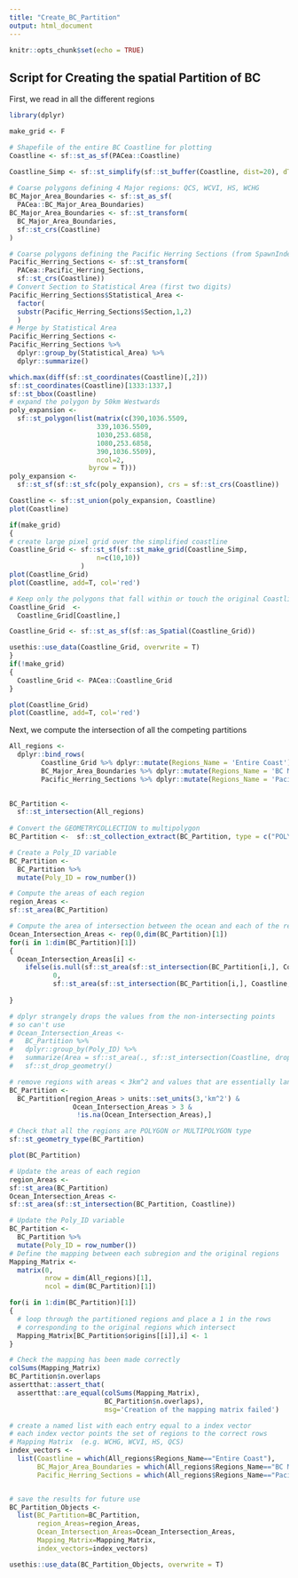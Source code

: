 ```yaml
---
title: "Create_BC_Partition"
output: html_document
---
```


```r
knitr::opts_chunk$set(echo = TRUE)
```

## Script for Creating the spatial Partition of BC

First, we read in all the different regions

```r

library(dplyr)

make_grid <- F

# Shapefile of the entire BC Coastline for plotting
Coastline <- sf::st_as_sf(PACea::Coastline)

Coastline_Simp <- sf::st_simplify(sf::st_buffer(Coastline, dist=20), dTolerance=25)
  
# Coarse polygons defining 4 Major regions: QCS, WCVI, HS, WCHG
BC_Major_Area_Boundaries <- sf::st_as_sf(
  PACea::BC_Major_Area_Boundaries)
BC_Major_Area_Boundaries <- sf::st_transform(
  BC_Major_Area_Boundaries,
  sf::st_crs(Coastline)
)

# Coarse polygons defining the Pacific Herring Sections (from SpawnIndex package)
Pacific_Herring_Sections <- sf::st_transform(
  PACea::Pacific_Herring_Sections,
  sf::st_crs(Coastline))
# Convert Section to Statistical Area (first two digits)
Pacific_Herring_Sections$Statistical_Area <-
  factor(
  substr(Pacific_Herring_Sections$Section,1,2)
  )
# Merge by Statistical Area
Pacific_Herring_Sections <-
Pacific_Herring_Sections %>% 
  dplyr::group_by(Statistical_Area) %>% 
  dplyr::summarize()

which.max(diff(sf::st_coordinates(Coastline)[,2]))
sf::st_coordinates(Coastline)[1333:1337,]
sf::st_bbox(Coastline)
# expand the polygon by 50km Westwards
poly_expansion <-
  sf::st_polygon(list(matrix(c(390,1036.5509,
                      339,1036.5509,
                      1030,253.6858,
                      1080,253.6858,
                      390,1036.5509),
                      ncol=2,
                    byrow = T)))
poly_expansion <-
  sf::st_sf(sf::st_sfc(poly_expansion), crs = sf::st_crs(Coastline))

Coastline <- sf::st_union(poly_expansion, Coastline)
plot(Coastline)

if(make_grid)
{
# create large pixel grid over the simplified coastline
Coastline_Grid <- sf::st_sf(sf::st_make_grid(Coastline_Simp,
                      n=c(10,10))
                  )
plot(Coastline_Grid)
plot(Coastline, add=T, col='red')

# Keep only the polygons that fall within or touch the original Coastline
Coastline_Grid  <- 
  Coastline_Grid[Coastline,]

Coastline_Grid <- sf::st_as_sf(sf::as_Spatial(Coastline_Grid))

usethis::use_data(Coastline_Grid, overwrite = T)
}
if(!make_grid)
{
  Coastline_Grid <- PACea::Coastline_Grid
}

plot(Coastline_Grid)
plot(Coastline, add=T, col='red')

```

Next, we compute the intersection of all the competing partitions

```r

All_regions <- 
  dplyr::bind_rows(
        Coastline_Grid %>% dplyr::mutate(Regions_Name = 'Entire Coast'),
        BC_Major_Area_Boundaries %>% dplyr::mutate(Regions_Name = 'BC Major Areas'),
        Pacific_Herring_Sections %>% dplyr::mutate(Regions_Name = 'Pacific Herring Spawn Statistical Areas'))
    

BC_Partition <- 
  sf::st_intersection(All_regions)
  
# Convert the GEOMETRYCOLLECTION to multipolygon
BC_Partition <-  sf::st_collection_extract(BC_Partition, type = c("POLYGON"))

# Create a Poly_ID variable
BC_Partition <-
  BC_Partition %>%
  mutate(Poly_ID = row_number())

# Compute the areas of each region
region_Areas <-
sf::st_area(BC_Partition)

# Compute the area of intersection between the ocean and each of the regions
Ocean_Intersection_Areas <- rep(0,dim(BC_Partition)[1])
for(i in 1:dim(BC_Partition)[1])
{
  Ocean_Intersection_Areas[i] <-
    ifelse(is.null(sf::st_area(sf::st_intersection(BC_Partition[i,], Coastline, drop=F))),
           0, 
           sf::st_area(sf::st_intersection(BC_Partition[i,], Coastline, drop=F)))
    
}

# dplyr strangely drops the values from the non-intersecting points
# so can't use
# Ocean_Intersection_Areas <-
#   BC_Partition %>%
#   dplyr::group_by(Poly_ID) %>%
#   summarize(Area = sf::st_area(., sf::st_intersection(Coastline, drop=F))) %>%
#   sf::st_drop_geometry()

# remove regions with areas < 3km^2 and values that are essentially land
BC_Partition <- 
  BC_Partition[region_Areas > units::set_units(3,'km^2') &
                Ocean_Intersection_Areas > 3 &
                 !is.na(Ocean_Intersection_Areas),]

# Check that all the regions are POLYGON or MULTIPOLYGON type
sf::st_geometry_type(BC_Partition)

plot(BC_Partition)

# Update the areas of each region
region_Areas <-
sf::st_area(BC_Partition)
Ocean_Intersection_Areas <-
sf::st_area(sf::st_intersection(BC_Partition, Coastline))

# Update the Poly_ID variable
BC_Partition <-
  BC_Partition %>%
  mutate(Poly_ID = row_number())
# Define the mapping between each subregion and the original regions
Mapping_Matrix <-
  matrix(0, 
         nrow = dim(All_regions)[1], 
         ncol = dim(BC_Partition)[1])

for(i in 1:dim(BC_Partition)[1])
{
  # loop through the partitioned regions and place a 1 in the rows 
  # corresponding to the original regions which intersect
  Mapping_Matrix[BC_Partition$origins[[i]],i] <- 1
}

# Check the mapping has been made correctly
colSums(Mapping_Matrix)
BC_Partition$n.overlaps
assertthat::assert_that(
  assertthat::are_equal(colSums(Mapping_Matrix),
                        BC_Partition$n.overlaps),
                        msg='Creation of the mapping matrix failed')

# create a named list with each entry equal to a index vector 
# each index vector points the set of regions to the correct rows 
# Mapping Matrix  (e.g. WCHG, WCVI, HS, QCS)
index_vectors <- 
  list(Coastline = which(All_regions$Regions_Name=="Entire Coast"),
       BC_Major_Area_Boundaries = which(All_regions$Regions_Name=="BC Major Areas"),
       Pacific_Herring_Sections = which(All_regions$Regions_Name=="Pacific Herring Spawn Statistical Areas"))


# save the results for future use
BC_Partition_Objects <-
  list(BC_Partition=BC_Partition,
       region_Areas=region_Areas,
       Ocean_Intersection_Areas=Ocean_Intersection_Areas,
       Mapping_Matrix=Mapping_Matrix,
       index_vectors=index_vectors)

usethis::use_data(BC_Partition_Objects, overwrite = T)

```

